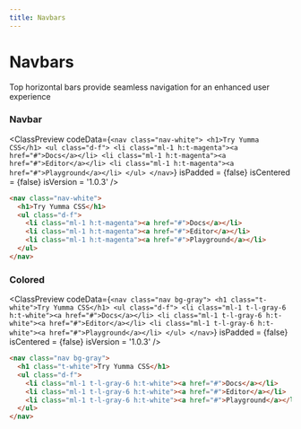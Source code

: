 ```yaml
---
title: Navbars
---
```



# Navbars

Top horizontal bars provide seamless navigation for an enhanced user experience

### Navbar

<ClassPreview
  codeData={`
    <nav class="nav-white">
      <h1>Try Yumma CSS</h1>
      <ul class="d-f">
        <li class="ml-1 h:t-magenta"><a href="#">Docs</a></li>
        <li class="ml-1 h:t-magenta"><a href="#">Editor</a></li>
        <li class="ml-1 h:t-magenta"><a href="#">Playground</a></li>
      </ul>
    </nav>
  `}
  isPadded = {false}
  isCentered = {false}
  isVersion = '1.0.3'
/>

```html
<nav class="nav-white">
  <h1>Try Yumma CSS</h1>
  <ul class="d-f">
    <li class="ml-1 h:t-magenta"><a href="#">Docs</a></li>
    <li class="ml-1 h:t-magenta"><a href="#">Editor</a></li>
    <li class="ml-1 h:t-magenta"><a href="#">Playground</a></li>
  </ul>
</nav>
```

###  Colored

<ClassPreview
  codeData={`
    <nav class="nav bg-gray">
      <h1 class="t-white">Try Yumma CSS</h1>
      <ul class="d-f">
        <li class="ml-1 t-l-gray-6 h:t-white"><a href="#">Docs</a></li>
        <li class="ml-1 t-l-gray-6 h:t-white"><a href="#">Editor</a></li>
        <li class="ml-1 t-l-gray-6 h:t-white"><a href="#">Playground</a></li>
      </ul>
    </nav>
  `}
  isPadded = {false}
  isCentered = {false}
  isVersion = '1.0.3'
/>

```html
<nav class="nav bg-gray">
  <h1 class="t-white">Try Yumma CSS</h1>
  <ul class="d-f">
    <li class="ml-1 t-l-gray-6 h:t-white"><a href="#">Docs</a></li>
    <li class="ml-1 t-l-gray-6 h:t-white"><a href="#">Editor</a></li>
    <li class="ml-1 t-l-gray-6 h:t-white"><a href="#">Playground</a></li>
  </ul>
</nav>
```